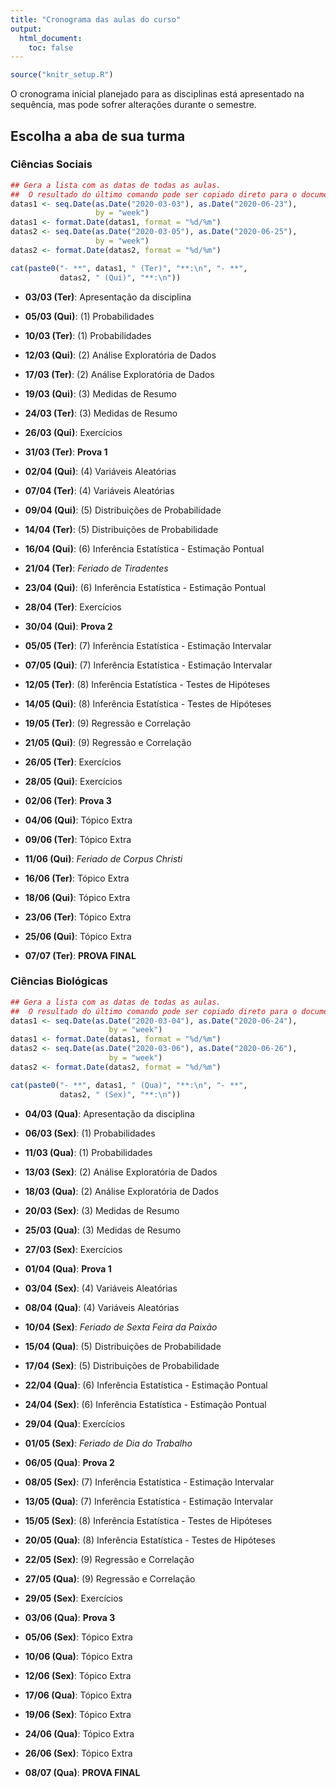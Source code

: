 ```yaml
---
title: "Cronograma das aulas do curso"
output: 
  html_document:
    toc: false
---
```


```r
source("knitr_setup.R")
```


O cronograma inicial planejado para as disciplinas 
está apresentado na sequência, mas pode sofrer alterações durante o semestre.

## Escolha a aba de sua turma {.tabset}

### Ciências Sociais

```r
## Gera a lista com as datas de todas as aulas. 
##  O resultado do último comando pode ser copiado direto para o documento
datas1 <- seq.Date(as.Date("2020-03-03"), as.Date("2020-06-23"),
                   by = "week")
datas1 <- format.Date(datas1, format = "%d/%m")
datas2 <- seq.Date(as.Date("2020-03-05"), as.Date("2020-06-25"),
                   by = "week")
datas2 <- format.Date(datas2, format = "%d/%m")

cat(paste0("- **", datas1, " (Ter)", "**:\n", "- **",
           datas2, " (Qui)", "**:\n"))
```

- **03/03 (Ter)**: Apresentação da disciplina
- **05/03 (Qui)**: (1) Probabilidades
 - **10/03 (Ter)**: (1) Probabilidades
- **12/03 (Qui)**: (2) Análise Exploratória de Dados
 - **17/03 (Ter)**: (2) Análise Exploratória de Dados
- **19/03 (Qui)**: (3) Medidas de Resumo
 - **24/03 (Ter)**: (3) Medidas de Resumo
- **26/03 (Qui)**: Exercícios
 - **31/03 (Ter)**: **Prova 1**

- **02/04 (Qui)**: (4) Variáveis Aleatórias
 - **07/04 (Ter)**: (4) Variáveis Aleatórias
- **09/04 (Qui)**: (5) Distribuições de Probabilidade
 - **14/04 (Ter)**: (5) Distribuições de Probabilidade
- **16/04 (Qui)**: (6) Inferência Estatística - Estimação Pontual
 - **21/04 (Ter)**: *Feriado de Tiradentes*
- **23/04 (Qui)**: (6) Inferência Estatística - Estimação Pontual
 - **28/04 (Ter)**: Exercícios
- **30/04 (Qui)**: **Prova 2**

 - **05/05 (Ter)**: (7) Inferência Estatística - Estimação Intervalar
- **07/05 (Qui)**: (7) Inferência Estatística - Estimação Intervalar
 - **12/05 (Ter)**: (8) Inferência Estatística - Testes de Hipóteses
- **14/05 (Qui)**: (8) Inferência Estatística - Testes de Hipóteses
 - **19/05 (Ter)**: (9) Regressão e Correlação
- **21/05 (Qui)**:  (9) Regressão e Correlação
 - **26/05 (Ter)**: Exercícios
- **28/05 (Qui)**: Exercícios
 - **02/06 (Ter)**: **Prova 3**
 
- **04/06 (Qui)**: Tópico Extra
 - **09/06 (Ter)**: Tópico Extra
- **11/06 (Qui)**: *Feriado de Corpus Christi*
 - **16/06 (Ter)**: Tópico Extra
- **18/06 (Qui)**: Tópico Extra
 - **23/06 (Ter)**: Tópico Extra
- **25/06 (Qui)**: Tópico Extra

- **07/07 (Ter)**: **PROVA FINAL**





### Ciências Biológicas

```r
## Gera a lista com as datas de todas as aulas. 
##  O resultado do último comando pode ser copiado direto para o documento
datas1 <- seq.Date(as.Date("2020-03-04"), as.Date("2020-06-24"),
                      by = "week")
datas1 <- format.Date(datas1, format = "%d/%m")
datas2 <- seq.Date(as.Date("2020-03-06"), as.Date("2020-06-26"),
                      by = "week")
datas2 <- format.Date(datas2, format = "%d/%m")

cat(paste0("- **", datas1, " (Qua)", "**:\n", "- **",
           datas2, " (Sex)", "**:\n"))
```

- **04/03 (Qua)**: Apresentação da disciplina
- **06/03 (Sex)**: (1) Probabilidades
 - **11/03 (Qua)**: (1) Probabilidades
- **13/03 (Sex)**: (2) Análise Exploratória de Dados
 - **18/03 (Qua)**: (2) Análise Exploratória de Dados
- **20/03 (Sex)**: (3) Medidas de Resumo
 - **25/03 (Qua)**: (3) Medidas de Resumo
- **27/03 (Sex)**: Exercícios
 - **01/04 (Qua)**: **Prova 1**
 
- **03/04 (Sex)**: (4) Variáveis Aleatórias
 - **08/04 (Qua)**: (4) Variáveis Aleatórias
- **10/04 (Sex)**: *Feriado de Sexta Feira da Paixão*
 - **15/04 (Qua)**: (5) Distribuições de Probabilidade
- **17/04 (Sex)**: (5) Distribuições de Probabilidade
 - **22/04 (Qua)**: (6) Inferência Estatística - Estimação Pontual
- **24/04 (Sex)**: (6) Inferência Estatística - Estimação Pontual
 - **29/04 (Qua)**: Exercícios
- **01/05 (Sex)**: *Feriado de Dia do Trabalho*
 - **06/05 (Qua)**: **Prova 2**
 
- **08/05 (Sex)**: (7) Inferência Estatística - Estimação Intervalar
 - **13/05 (Qua)**: (7) Inferência Estatística - Estimação Intervalar
- **15/05 (Sex)**: (8) Inferência Estatística - Testes de Hipóteses
 - **20/05 (Qua)**: (8) Inferência Estatística - Testes de Hipóteses
- **22/05 (Sex)**: (9) Regressão e Correlação
 - **27/05 (Qua)**: (9) Regressão e Correlação
- **29/05 (Sex)**: Exercícios
 - **03/06 (Qua)**: **Prova 3**
 
- **05/06 (Sex)**: Tópico Extra
 - **10/06 (Qua)**: Tópico Extra
- **12/06 (Sex)**: Tópico Extra
 - **17/06 (Qua)**: Tópico Extra
- **19/06 (Sex)**: Tópico Extra
 - **24/06 (Qua)**: Tópico Extra
- **26/06 (Sex)**: Tópico Extra

- **08/07 (Qua)**: **PROVA FINAL**










